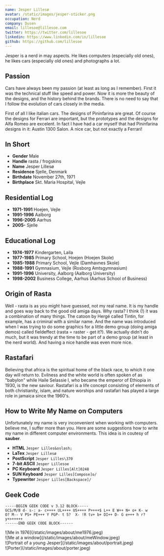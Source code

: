 ```yaml
---
name: Jesper Lillesø
avatar: /static/images/jesper-sticker.png
occupation: Nerd 
company: Dusen
email: lillesoe@lillesoe.com
twitter: https://twitter.com/lillesoe
linkedin: https://www.linkedin.com/in/lillesoe
github: https://github.com/lillesoe
---
```


Jesper is a nerd in may aspects. He likes computers (especially old ones), 
he likes cars (especially old ones) and photographs a lot.

## Passion

Cars have always been my passion (at least as long as I remember). 
First it was the technical stuff like speed and power. 
Now it is more the beauty of the designs, and the history behind the brands. 
There is no need to say that I follow the evolution of cars closely in the media.

First of all I like italian cars. The designs of Pininfarina are great. 
Of course the designs for Ferrari are important, but the prototypes and the 
designs for Alfa Romeo are excelent. In fact I have had a car myself that had 
Pininfarina designs in it: Austin 1300 Salon. A nice car, but not exactly a Ferrari!

## In Short

- **Gender** Male
- **Handle** rasta / frogskins
- **Name** Jesper Lillesø
- **Residence** Sjelle, Denmark
- **Birthdate** November 27th, 1971
- **Birthplace** Skt. Maria Hospital, Vejle


## Residential Log
- **1971-1991**	Hoejen, Vejle
- **1991-1996**	Aalborg
- **1996-2005**	Aarhus
- **2005-**	Sjelle

## Educational Log
- **1974-1977**	Kindergarten, Laila
- **1977-1985**	Primary School, Hoejen (Hoejen Skole)
- **1985-1988**	Primary School, Vejle (Damhavnes Skole)
- **1988-1991**	Gymnasium, Vejle (Rosborg Amtsgymnasium)
- **1991-1996**	University, Aalborg (Aalborg University)
- **1998-2002**	Business College, Aarhus (Aarhus School of Business)

## Origin of Rasta
Well - rasta is as you might have guessed, not my real name. 
It is my handle and goes way back to the good old amiga days. 
Why rasta? I think (!) it was a combination of many things. 
The catoon by Hergé called Tintin, for example, has a criminal with a similar name. 
And the name was introduced when I was trying to do some graphics for a little 
demo group (doing amiga demos) called fieldeffect (rasta = raster - get it?). 
We actually didn't do much, but it was trendy at the time to be part of a 
demo group (at least in the nerd world). And having a nice handle was even more nice.

## Rastafari
Believing that africa is the spiritual home of the black race, 
to which it one day will return to. Evilness and the white world is often 
spoken of as "babylon" while Haile Selassie I, who became the emperor of 
Ethiopia in 1930, is the new saviour. Rastafari is a life concept consisting 
of elements of both christianity, islam, and nature worships and rastafari 
has played a large role in jamaica since the 1960's.

## How to Write My Name on Computers
Unfortunately my name is very inconvenient when working with computers. 
believe me, I suffer more than you. Here are some suggestions how to write 
my name in different computer environments. This idea is in coutesy of **sauber**.

- **HTML** `Jesper Lilles&oslash;`
- **LaTex** `Jesper Lillesø`
- **PostScript** `Jesper Lilles\370`
- **7-bit ASCII** `Jesper Lillesoe`
- **PC Keyboard** `Jesper Lilles[Alt]0248`
- **SUN Keyboard** `Jesper Lilles[Compose]o/`
- **Typewriter** `Jesper Lilles[Backspace]/`

## Geek Code
```
-----BEGIN GEEK CODE v 3.12 BLOCK-----
GCS/M/B d- s-: a- c++++ UL++++ US++++ P++++$ L++ E W++ N+ o+ K- w
O? M-- V PS+ PE+++ Y PGP- t 5?  X- !R tv+ b+ DI++ D- G e+++ h r?
y+>+++++
------END GEEK CODE BLOCK------
```

<div className="flex flex-wrap -mx-2 overflow-hidden xl:-mx-2">
  <div className="my-1 px-2 w-full overflow-hidden xl:my-1 xl:px-2 xl:w-1/2">
    ![Me in 1976](/static/images/about/me1976.jpeg)
  </div>
  <div className="my-1 px-2 w-full overflow-hidden xl:my-1 xl:px-2 xl:w-1/2">
    ![Me at a window](/static/images/about/meWindow.jpeg)
  </div>
  <div className="my-1 px-2 w-full overflow-hidden xl:my-1 xl:px-2 xl:w-1/2">
    ![Portrait of a young Jesper](/static/images/about/portrait.jpeg)
  </div>
  <div className="my-1 px-2 w-full overflow-hidden xl:my-1 xl:px-2 xl:w-1/2">
    ![Porter](/static/images/about/porter.jpeg)
  </div>
</div>
